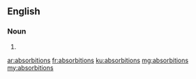 ==English==

===Noun===
{{head|en|plural}}

# {{plural of|absorbition|lang=en}}

[[ar:absorbitions]]
[[fr:absorbitions]]
[[ku:absorbitions]]
[[mg:absorbitions]]
[[my:absorbitions]]